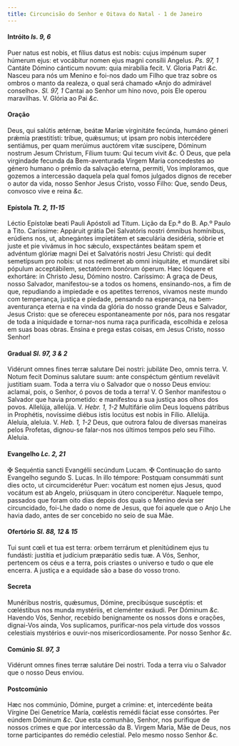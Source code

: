 ```yaml
---
title: Circuncisão do Senhor e Oitava do Natal - 1 de Janeiro
---
```


#### Intróito <em>Is. 9, 6</em>

<div class="grid grid-cols-2 gap-5">
  <span class="text-justify">
    Puer natus est nobis, et fílius datus est nobis: cujus impénum super húmerum
    ejus: et vocábitur nomen ejus magni consílii Angelus. <em>Ps. 97, 1</em>
    Cantáte Dómino cánticum novum: quia mirabília fecit. V. Gloria Patri
    <em>&c.</em>
  </span>
  <span class="text-justify">
    Nasceu para nós um Menino e foi-nos dado um Filho que traz sobre os ombros o
    manto da realeza, o qual será chamado «Anjo do admirável conselho».
    <em>Sl. 97, 1</em> Cantai ao Senhor um hino novo, pois Ele operou maravilhas.
    V. Glória ao Pai <em>&c.</em>
  </span>
</div>

#### Oração

<div class="grid grid-cols-2 gap-5">
  <span class="text-justify">
    Deus, qui salútis ætérnæ, beátæ Maríæ virginitáte fecúnda, humáno géneri
    prǽmia præstitísti: tríbue, quǽsumus; ut ipsam pro nobis intercédere
    sentiámus, per quam merúimus auctórem vitæ suscípere, Dóminum nostrum Jesum
    Christum, Fílium tuum: Qui tecum vivit <em>&c.</em>
  </span>
  <span class="text-justify">
    Ó Deus, que pela virgindade fecunda da Bem-aventurada Virgem Maria
    concedestes ao género humano o prémio da salvação eterna, permiti, Vos
    imploramos, que gozemos a intercessão daquela pela qual fomos julgados
    dignos de receber o autor da vida, nosso Senhor Jesus Cristo, vosso Filho:
    Que, sendo Deus, convosco vive e reina <em>&c.</em>
  </span>
</div>

#### Epístola <em>Tt. 2, 11-15</em>

<div class="grid grid-cols-2 gap-5">
  <span class="text-justify">
    Léctio Epístolæ beati Pauli Apóstoli ad Titum.
  </span>
  <span class="text-justify">Lição da Ep.ª do B. Ap.º Paulo a Tito.</span>
  <span class="text-justify">
    Caríssime: Appáruit grátia Dei Salvatóris nostri ómnibus homínibus, erúdiens
    nos, ut, abnegántes impietátem et sæculária desidéria, sóbrie et juste et
    pie vivámus in hoc sǽculo, exspectántes beátam spem et advéntum glóriæ magni
    Dei et Salvatóris nostri Jesu Christi: qui dedit semetípsum pro nobis: ut
    nos redímeret ab omni iniquitáte, et mundáret sibi pópulum acceptábilem,
    sectatórem bonórum óperum. Hæc lóquere et exhortáre: in Christo Jesu, Dómino
    nostro.
  </span>
  <span class="text-justify">
    Caríssimo: A graça de Deus, nosso Salvador, manifestou-se a todos os homens,
    ensinando-nos, a fim de que, repudiando a impiedade e os apetites terrenos,
    vivamos neste mundo com temperança, justiça e piedade, pensando na
    esperança, na bem-aventurança eterna e na vinda da glória do nosso grande
    Deus e Salvador, Jesus Cristo: que se ofereceu espontaneamente por nós, para
    nos resgatar de toda a iniquidade e tornar-nos numa raça purificada,
    escolhida e zelosa em suas boas obras. Ensina e prega estas coisas, em Jesus
    Cristo, nosso Senhor!
  </span>
</div>

#### Gradual <em>Sl. 97, 3 & 2</em>

<div class="grid grid-cols-2 gap-5">
  <span class="text-justify">
    Vidérunt omnes fines terræ salutare Dei nostri: jubiláte Deo, omnis terra.
    V. Notum fecit Dominus salutare suum: ante conspéctum géntium revelávit
    justitiam suam.
  </span>
  <span class="text-justify">
    Toda a terra viu o Salvador que o nosso Deus enviou: aclamai, pois, o
    Senhor, ó povos de toda a terra! V. O Senhor manifestou o Salvador que havia
    prometido: e manifestou a sua justiça aos olhos dos povos.
  </span>
  <span class="text-justify">
    Allelúja, allelúja. V. <em>Hebr. 1, 1-2</em> Multifárie olim Deus loquens
    pátribus in Prophétis, novíssime diébus istis locútus est nobis in Fílio.
    Allelúja.
  </span>
  <span class="text-justify">
    Aleluia, aleluia. V. <em>Heb. 1, 1-2</em> Deus, que outrora falou de
    diversas maneiras pelos Profetas, dignou-se falar-nos nos últimos tempos
    pelo seu Filho. Aleluia.
  </span>
</div>

#### Evangelho <em>Lc. 2, 21</em>

<div class="grid grid-cols-2 gap-5">
  <span class="text-justify">
    <span class="text-red-500">&#10016;</span> Sequéntia sancti Evangélii
    secúndum Lucam.
  </span>
  <span class="text-justify">
    <span class="text-red-500">&#10016;</span> Continuação do santo Evangelho
    segundo S. Lucas.
  </span>
  <span class="text-justify">
    In illo témpore: Postquam consummáti sunt dies octo, ut circumciderétur
    Puer: vocátum est nomen ejus Jesus, quod vocátum est ab Angelo, priúsquam in
    útero conciperétur.
  </span>
  <span class="text-justify">
    Naquele tempo, passados que foram oito dias depois dos quais o Menino devia
    ser circuncidado, foi-Lhe dado o nome de Jesus, que foi aquele que o Anjo
    Lhe havia dado, antes de ser concebido no seio de sua Mãe.
  </span>
</div>

#### Ofertório <em>Sl. 88, 12 & 15</em>

<div class="grid grid-cols-2 gap-5">
  <span class="text-justify">
    Tui sunt cœli et tua est terra: orbem terrárum et plenitúdinem ejus tu
    fundásti: justítia et judícium præparátio sedis tuæ.
  </span>
  <span class="text-justify">
    A Vós, Senhor, pertencem os céus e a terra, pois criastes o universo e tudo
    o que ele encerra. A justiça e a equidade são a base do vosso trono.
  </span>
</div>

#### Secreta

<div class="grid grid-cols-2 gap-5">
  <span class="text-justify">
    Munéribus nostris, quǽsumus, Dómine, precibúsque suscéptis: et cœléstibus
    nos munda mystériis, et cleménter exáudi. Per Dóminum <em>&c.</em>
  </span>
  <span class="text-justify">
    Havendo Vós, Senhor, recebido benignamente os nossos dons e orações,
    dignai-Vos ainda, Vos suplicamos, purificar-nos pela virtude dos vossos
    celestiais mystérios e ouvir-nos misericordiosamente. Por nosso Senhor
    <em>&c.</em>
  </span>
</div>

#### Comúnio <em>Sl. 97, 3</em>

<div class="grid grid-cols-2 gap-5">
  <span class="text-justify">
    Vidérunt omnes fines terræ salutáre Dei nostri.
  </span>
  <span class="text-justify">
    Toda a terra viu o Salvador que o nosso Deus enviou.
  </span>
</div>

#### Postcomúnio

<div class="grid grid-cols-2 gap-5">
  <span class="text-justify">
    Hæc nos commúnio, Dómine, purget a crímine: et, intercedénte beáta Vírgine
    Dei Genetríce María, cœléstis remédii fáciat esse consórtes. Per eúndem
    Dóminum <em>&c.</em>
  </span>
  <span class="text-justify">
    Que esta comunhão, Senhor, nos purifique de nossos crimes e que por
    intercessão da B. Virgem Maria, Mãe de Deus, nos torne participantes do
    remédio celestial. Pelo mesmo nosso Senhor <em>&c.</em>
  </span>
</div>

